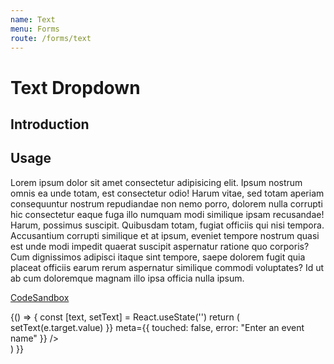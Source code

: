 ```yaml
---
name: Text
menu: Forms
route: /forms/text
---
```



# Text Dropdown

## Introduction

## Usage

Lorem ipsum dolor sit amet consectetur adipisicing elit. Ipsum nostrum omnis ea unde totam, est 
consectetur odio! Harum vitae, sed totam aperiam consequuntur nostrum repudiandae non nemo porro, 
dolorem nulla corrupti hic consectetur eaque fuga illo numquam modi similique ipsam recusandae! Harum, 
possimus suscipit. Quibusdam totam, fugiat officiis qui nisi tempora. Accusantium corrupti similique 
et at ipsum, eveniet tempore nostrum quasi est unde modi impedit quaerat suscipit aspernatur ratione 
quo corporis? Cum dignissimos adipisci itaque sint tempore, saepe dolorem fugit quia placeat officiis 
earum rerum aspernatur similique commodi voluptates? Id ut ab cum doloremque magnam illo ipsa officia nulla ipsum.

[CodeSandbox](https://codesandbox.io)

<Playground>
  {() => {
		const [text, setText] = React.useState('')
		return (
			<div style={{ width: 400, padding: 10 }}>
				<InputText
					type="text"
					required={true}
					label="Event name"
					hint="Must be between 6 and 8 digits long"
					input={{
						value: text,
						onChange: (e) => setText(e.target.value)
					}}
					meta={{
						touched: false,
						error: "Enter an event name"
					}}
				/>
			</div>
		)
  }}
</Playground> 